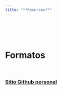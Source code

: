 ---
title: "**Recursos**"
--- 
<br>
<br>
<br>

<div class=text-justify>

# **Formatos**

<br>


### [Sitio Github personal](https://github.com/ramegon76?tab=repositories){target="_blank"} 

<br>

